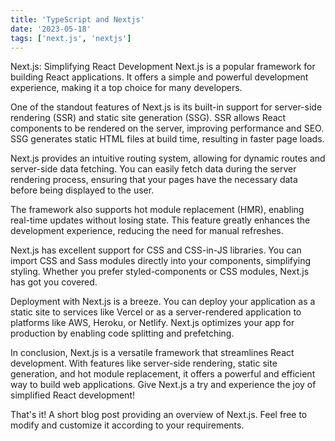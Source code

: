 ```yaml
---
title: 'TypeScript and Nextjs'
date: '2023-05-18'
tags: ['next.js', 'nextjs']
---
```

Next.js: Simplifying React Development
Next.js is a popular framework for building React applications. It offers a simple and powerful development experience, making it a top choice for many developers.

One of the standout features of Next.js is its built-in support for server-side rendering (SSR) and static site generation (SSG). SSR allows React components to be rendered on the server, improving performance and SEO. SSG generates static HTML files at build time, resulting in faster page loads.

Next.js provides an intuitive routing system, allowing for dynamic routes and server-side data fetching. You can easily fetch data during the server rendering process, ensuring that your pages have the necessary data before being displayed to the user.

The framework also supports hot module replacement (HMR), enabling real-time updates without losing state. This feature greatly enhances the development experience, reducing the need for manual refreshes.

Next.js has excellent support for CSS and CSS-in-JS libraries. You can import CSS and Sass modules directly into your components, simplifying styling. Whether you prefer styled-components or CSS modules, Next.js has got you covered.

Deployment with Next.js is a breeze. You can deploy your application as a static site to services like Vercel or as a server-rendered application to platforms like AWS, Heroku, or Netlify. Next.js optimizes your app for production by enabling code splitting and prefetching.

In conclusion, Next.js is a versatile framework that streamlines React development. With features like server-side rendering, static site generation, and hot module replacement, it offers a powerful and efficient way to build web applications. Give Next.js a try and experience the joy of simplified React development!

That's it! A short blog post providing an overview of Next.js. Feel free to modify and customize it according to your requirements.